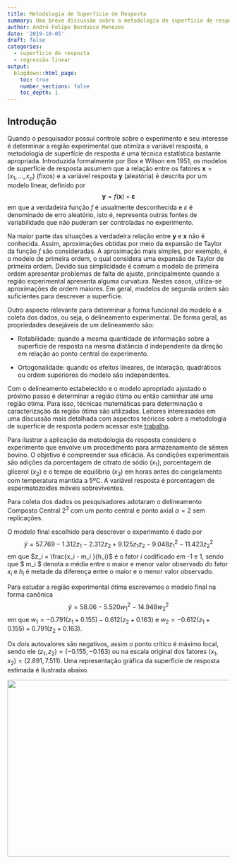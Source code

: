 ```yaml
---
title: Metodologia de Superfície de Resposta
summary: Uma breve discussão sobre a metodologia de superfície de resposta
author: André Felipe Berdusco Menezes
date: '2019-10-05'
draft: false
categories:
  - superfície de resposta
  - regressão linear
output:
  blogdown::html_page:
    toc: true
    number_sections: false
    toc_depth: 1
---
```


## Introdução

Quando o pesquisador possui controle sobre o experimento e seu interesse é determinar a região experimental que otimiza a
variável resposta, a metodologia de superfície de resposta é uma técnica estatística bastante apropriada.
Introduzida formalmente por Box e Wilson em 1951,
os modelos de superfície de resposta assumem que a relação entre os fatores $\mathbf{x} = (x_1, \ldots, x_p)$ (fixos) e a variável resposta $\mathbf{y}$ (aleatória) é
descrita por um modelo linear, definido por
$$\mathbf{y} = f(\mathbf{x}) + \mathbf{\varepsilon}$$
em que a verdadeira função $f$ é usualmente desconhecida e $\varepsilon$ é denominado de erro aleatório, isto é,
representa outras fontes de variabilidade que não puderam ser controladas no experimento.

Na maior parte das situações a verdadeira relação entre $\mathbf{y}$ e $\mathbf{x}$ não é conhecida.
Assim, aproximações obtidas por meio da expansão de Taylor da função $f$ são consideradas.
A aproximação mais simples, por exemplo, é o modelo de primeira ordem, o qual considera uma expansão de Taylor de
primeira ordem.
Devido sua simplicidade é comum o modelo de primeira ordem apresentar problemas de falta de ajuste,
principalmente quando a região experimental apresenta alguma curvatura.
Nestes casos, utiliza-se aproximações de ordem maiores.
Em geral, modelos de segunda ordem são suficientes para descrever a superfície.

Outro aspecto relevante para determinar a forma funcional do modelo é a coleta dos dados, ou seja, o delineamento experimental.
De forma geral, as propriedades desejáveis de um delineamento são:

  - Rotabilidade: quando a mesma quantidade de informação sobre a superfície de resposta na mesma distância $d$ independente da direção em relação ao ponto central do experimento.

  - Ortogonalidade: quando os efeitos lineares, de interação, quadráticos ou ordem superiores do modelo são independentes.

Com o delineamento estabelecido e o modelo apropriado ajustado o próximo passo é determinar a região ótima ou então
caminhar até uma região ótima. Para isso, técnicas matemáticas para determinação e caracterização da região ótima são
utilizadas.
Leitores interessados em uma discussão mais detalhada com aspectos teóricos sobre a metodologia de superfície de resposta podem acessar este [trabalho](https://github.com/AndrMenezes/rsm2019/raw/master/report.pdf).


Para ilustrar a aplicação da metodologia de resposta considere o experimento que
envolve um procedimento para armazenamento de sêmen bovino. O objetivo é compreender sua eficácia.
As condições experimentais são
adições da porcentagem de citrato de sódio ($x_1$),
porcentagem de glicerol ($x_2$) e
o tempo de equilíbrio ($x_3$) em horas antes do congelamento com temperatura mantida a 5ºC.
A variável resposta é porcentagem de espermatozoides móveis sobreviventes.


Para coleta dos dados os pesquisadores adotaram o delineamento Composto Central $2^3$ com um ponto central e ponto axial $\alpha = 2$ sem replicações.

O modelo final escolhido para descrever o experimento é dado por
$$\widehat{y} = 57.769 -1.312z_1 -2.312z_2 + 9.125 z_1 z_2 -9.048z^2_{1} -11.423z^2_{2}$$
em que $z_i = \frac{x_i - m_i }{h_i}$ é o fator $i$ codificado em -1 e 1, sendo que $ m_i $ denota a média entre o maior e menor valor observado do fator $x_i$ e $h_i$ é metade da diferença entre o maior e o menor valor observado.

Para estudar a região experimental ótima escrevemos o modelo final na forma canônica
$$\widehat{y} = 58.06 - 5.520 w^2_{1} - 14.948w^2_{2}$$
em que $w_1 = -0.791(z_1 + 0.155) - 0.612(z_2 + 0.163)$ e $w_2 = - 0.612(z_1 + 0.155) + 0.791(z_2 + 0.163)$.

Os dois autovalores são negativos, assim o ponto critico é máximo local, sendo ele $(z_1,z_2) = (-0.155,-0.163)$ ou
na escala original dos fatores $(x_1,x_2) = (2.891,7.511)$.
Uma representação gráfica da superfície de resposta estimada é ilustrada abaixo.

<img align="center" width="800" height="400" src="./img/plot_msr.png">
